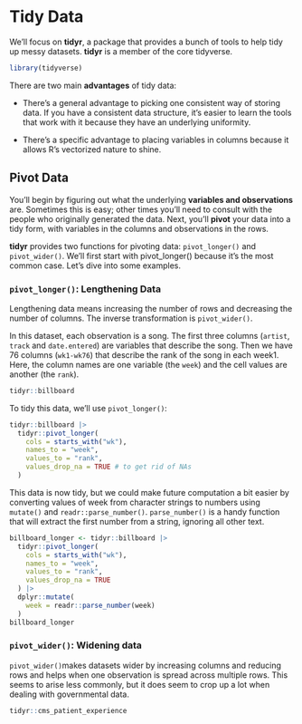 # Tidy Data

We’ll focus on **tidyr**, a package that provides a bunch of tools to help tidy up messy datasets. **tidyr** is a member of the core tidyverse.

``` r
library(tidyverse)
```

There are two main **advantages** of tidy data:

-   There’s a general advantage to picking one consistent way of storing data. If you have a consistent data structure, it’s easier to learn the tools that work with it because they have an underlying uniformity.

-   There’s a specific advantage to placing variables in columns because it allows R’s vectorized nature to shine.

## Pivot Data

You’ll begin by figuring out what the underlying **variables and observations** are. Sometimes this is easy; other times you’ll need to consult with the people who originally generated the data. Next, you’ll **pivot** your data into a tidy form, with variables in the columns and observations in the rows.

**tidyr** provides two functions for pivoting data: `pivot_longer()` and `pivot_wider()`. We’ll first start with pivot_longer() because it’s the most common case. Let’s dive into some examples.

### `pivot_longer()`: Lengthening Data

Lengthening data means increasing the number of rows and decreasing the number of columns. The inverse transformation is `pivot_wider()`.

In this dataset, each observation is a song. The first three columns (`artist`, `track` and `date.entered`) are variables that describe the song. Then we have 76 columns (`wk1-wk76`) that describe the rank of the song in each week1. Here, the column names are one variable (the `week`) and the cell values are another (the `rank`).

```r
tidyr::billboard
```

To tidy this data, we’ll use `pivot_longer()`:

``` r
tidyr::billboard |> 
  tidyr::pivot_longer(
    cols = starts_with("wk"), 
    names_to = "week", 
    values_to = "rank",
    values_drop_na = TRUE # to get rid of NAs
  )
```
    
This data is now tidy, but we could make future computation a bit easier by converting values of week from character strings to numbers using `mutate()` and `readr::parse_number()`. `parse_number()` is a handy function that will extract the first number from a string, ignoring all other text.

``` r
billboard_longer <- tidyr::billboard |> 
  tidyr::pivot_longer(
    cols = starts_with("wk"), 
    names_to = "week", 
    values_to = "rank",
    values_drop_na = TRUE
  ) |> 
  dplyr::mutate(
    week = readr::parse_number(week)
  )
billboard_longer
```
    
### `pivot_wider()`: **Widening data**

`pivot_wider()`makes datasets wider by increasing columns and reducing rows and helps when one observation is spread across multiple rows. This seems to arise less commonly, but it does seem to crop up a lot when dealing with governmental data.

``` r
tidyr::cms_patient_experience
```